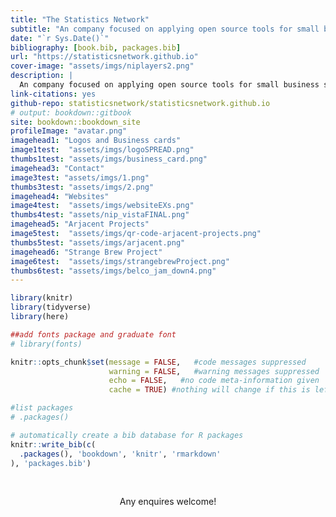 ```yaml
---
title: "The Statistics Network"
subtitle: "An company focused on applying open source tools for small business support."
date: "`r Sys.Date()`"
bibliography: [book.bib, packages.bib]
url: "https://statisticsnetwork.github.io"
cover-image: "assets/imgs/niplayers2.png"
description: |
  An company focused on applying open source tools for small business support.
link-citations: yes
github-repo: statisticsnetwork/statisticsnetwork.github.io
# output: bookdown::gitbook
site: bookdown::bookdown_site
profileImage: "avatar.png"
imagehead1: "Logos and Business cards"
image1test:  "assets/imgs/logoSPREAD.png"
thumbs1test: "assets/imgs/business_card.png"
imagehead3: "Contact"
image3test: "assets/imgs/1.png"
thumbs3test: "assets/imgs/2.png"
imagehead4: "Websites"
image4test:  "assets/imgs/websiteEXs.png"
thumbs4test: "assets/nip_vistaFINAL.png"
imagehead5: "Arjacent Projects"
image5test:  "assets/imgs/qr-code-arjacent-projects.png"
thumbs5test: "assets/imgs/arjacent.png"
imagehead6: "Strange Brew Project"
image6test:  "assets/imgs/strangebrewProject.png"
thumbs6test: "assets/imgs/belco_jam_down4.png"
---
```


<!-- Header navbar? -->

```r
library(knitr)
library(tidyverse)
library(here)

##add fonts package and graduate font
# library(fonts)

knitr::opts_chunk$set(message = FALSE,   #code messages suppressed
                      warning = FALSE,   #warning messages suppressed
                      echo = FALSE,   #no code meta-information given
                      cache = TRUE) #nothing will change if this is left constant

#list packages
# .packages()

# automatically create a bib database for R packages
knitr::write_bib(c(
  .packages(), 'bookdown', 'knitr', 'rmarkdown'
), 'packages.bib')
```

<!-- <div id="refs"></div> -->

<br>
<center>Any enquires welcome!</centre>
<br>